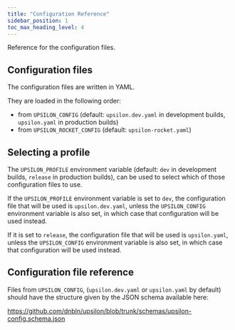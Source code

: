 ```yaml
---
title: "Configuration Reference"
sidebar_position: 1
toc_max_heading_level: 4
---
```


Reference for the configuration files.

## Configuration files

The configuration files are written in YAML.

They are loaded in the following order:
- from `UPSILON_CONFIG` (default: `upsilon.dev.yaml` in development builds,
`upsilon.yaml` in production builds)
- from `UPSILON_ROCKET_CONFIG` (default: `upsilon-rocket.yaml`)

## Selecting a profile

The `UPSILON_PROFILE` environment variable (default: `dev` in development
builds, `release` in production builds), can be used to select which of those
configuration files to use.

If the `UPSILON_PROFILE` environment variable is set to `dev`, the configuration
file that will be used is `upsilon.dev.yaml`, unless the `UPSILON_CONFIG`
environment variable is also set, in which case that configuration will be
used instead.

If it is set to `release`, the configuration file that will be used is
`upsilon.yaml`, unless the `UPSILON_CONFIG` environment variable is also
set, in which case that configuration will be used instead.

## Configuration file reference

Files from `UPSILON_CONFIG`, (`upsilon.dev.yaml` or `upsilon.yaml` by default)
should have the structure given by the JSON schema available here:

https://github.com/dnbln/upsilon/blob/trunk/schemas/upsilon-config.schema.json

